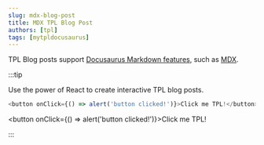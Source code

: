 ```yaml
---
slug: mdx-blog-post
title: MDX TPL Blog Post
authors: [tpl]
tags: [mytpldocusaurus]
---
```


TPL Blog posts support [Docusaurus Markdown features](https://docusaurus.io/docs/markdown-features), such as [MDX](https://mdxjs.com/).

:::tip

Use the power of React to create interactive TPL blog posts.

```js
<button onClick={() => alert('button clicked!')}>Click me TPL!</button>
```

<button onClick={() => alert('button clicked!')}>Click me TPL!</button>

:::

